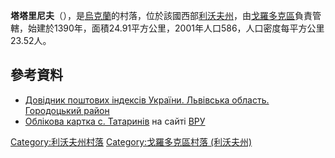 {{coord|49|34|8|N|23|45|4|E|scale:100000|display=title}}

'''塔塔里尼夫'''（{{lang-uk|Татаринів}}），是[[烏克蘭|烏克蘭]]的村落，位於該國西部[[利沃夫州|利沃夫州]]，由[[戈羅多克區|戈羅多克區]]負責管轄，始建於1390年，面積24.91平方公里，2001年人口586，人口密度每平方公里23.52人。

==參考資料==
*[http://www.uaidx.com/13/301/index Довідник поштових індексів України. Львівська область. Городоцький район] {{Wayback|url=http://www.uaidx.com/13/301/index |date=20161001112734 }}
* [http://w1.c1.rada.gov.ua/pls/z7503/A005?rf7571=19404 Облікова картка с. Татаринів] на сайті [[ВРУ|ВРУ]]

{{DEFAULTSORT:Татаринів}}
[[Category:利沃夫州村落|Category:利沃夫州村落]]
[[Category:戈羅多克區村落_(利沃夫州)|Category:戈羅多克區村落 (利沃夫州)]]


{{Lviv-geo-stub}}